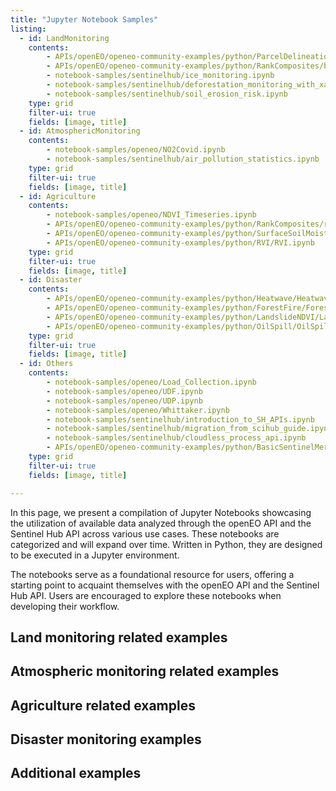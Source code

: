 ```yaml
---
title: "Jupyter Notebook Samples"
listing: 
  - id: LandMonitoring
    contents:
        - APIs/openEO/openeo-community-examples/python/ParcelDelineation/Parcel delineation.ipynb
        - APIs/openEO/openeo-community-examples/python/RankComposites/bap_composite.ipynb
        - notebook-samples/sentinelhub/ice_monitoring.ipynb
        - notebook-samples/sentinelhub/deforestation_monitoring_with_xarray.ipynb
        - notebook-samples/sentinelhub/soil_erosion_risk.ipynb
    type: grid
    filter-ui: true
    fields: [image, title]
  - id: AtmosphericMonitoring
    contents: 
        - notebook-samples/openeo/NO2Covid.ipynb
        - notebook-samples/sentinelhub/air_pollution_statistics.ipynb
    type: grid
    filter-ui: true
    fields: [image, title]
  - id: Agriculture
    contents: 
        - notebook-samples/openeo/NDVI_Timeseries.ipynb
        - APIs/openEO/openeo-community-examples/python/RankComposites/rank_composites.ipynb
        - APIs/openEO/openeo-community-examples/python/SurfaceSoilMoisture/SoilMoisture.ipynb
        - APIs/openEO/openeo-community-examples/python/RVI/RVI.ipynb
    type: grid
    filter-ui: true
    fields: [image, title]
  - id: Disaster
    contents: 
        - APIs/openEO/openeo-community-examples/python/Heatwave/HeatwaveNL.ipynb
        - APIs/openEO/openeo-community-examples/python/ForestFire/ForestFire.ipynb
        - APIs/openEO/openeo-community-examples/python/LandslideNDVI/LandslidesNDVI.ipynb
        - APIs/openEO/openeo-community-examples/python/OilSpill/OilSpillMapping.ipynb
    type: grid
    filter-ui: true
    fields: [image, title]
  - id: Others
    contents: 
        - notebook-samples/openeo/Load_Collection.ipynb
        - notebook-samples/openeo/UDF.ipynb
        - notebook-samples/openeo/UDP.ipynb
        - notebook-samples/openeo/Whittaker.ipynb
        - notebook-samples/sentinelhub/introduction_to_SH_APIs.ipynb
        - notebook-samples/sentinelhub/migration_from_scihub_guide.ipynb
        - notebook-samples/sentinelhub/cloudless_process_api.ipynb
        - APIs/openEO/openeo-community-examples/python/BasicSentinelMerge/sentinel_merge.ipynb
    type: grid
    filter-ui: true
    fields: [image, title]

---
```


In this page, we present a compilation of Jupyter Notebooks showcasing the utilization of available data analyzed through the openEO API and the Sentinel Hub API across various use cases. These notebooks are categorized and will expand over time. Written in Python, they are designed to be executed in a Jupyter environment. 

The notebooks serve as a foundational resource for users, offering a starting point to acquaint themselves with the openEO API and the Sentinel Hub API. Users are encouraged to explore these notebooks when developing their workflow.

## Land monitoring related examples

::: {#LandMonitoring}
:::

## Atmospheric monitoring related examples

::: {#AtmosphericMonitoring}
:::

## Agriculture related examples

::: {#Agriculture}
:::

## Disaster monitoring examples

::: {#Disaster}
:::


## Additional examples

::: {#Others}
:::
